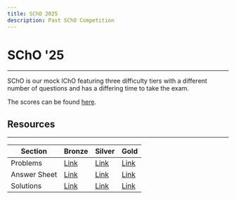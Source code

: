 ```yaml
---
title: SChO 2025
description: Past SChO Competition
---
```


# SChO '25

---

SChO is our mock IChO featuring three difficulty tiers with a different number of questions and has a differing time to take the exam.

The scores can be found [here](https://docs.google.com/spreadsheets/d/1LAwO9_Jf0ghFqzebFpTrKNDCtYAbn0giilC-pXr4ch8/edit?usp=sharing).

## Resources

---

| Section      | Bronze                                                                                     | Silver                                                                                     | Gold                                                                                       |
| ------------ | ------------------------------------------------------------------------------------------ | ------------------------------------------------------------------------------------------ | ------------------------------------------------------------------------------------------ |
| Problems     | [Link](https://drive.google.com/file/d/1GkW9YL5vnmT26r59-YEowlPvyNpZGBLg/view?usp=sharing) | [Link](https://drive.google.com/file/d/1qzO8gxW27Qf1V7RVAgwPDHvmTuVqO_fH/view?usp=sharing) | [Link](https://drive.google.com/file/d/1oRBBLVR82m-T7Z8lNMr6tBzoSr7IZF9M/view?usp=sharing) |
| Answer Sheet | [Link](https://drive.google.com/file/d/1uMCYVnSb2nNmn9AdPzxDNAaFmB41wUNq/view?usp=sharing) | [Link](https://drive.google.com/file/d/167ymTPlFbv3eUjRV-80wIewyRzDBviDr/view?usp=sharing) | [Link](https://drive.google.com/file/d/1WhtAjUssa43mb__GldfwWuTXHIqrIfxK/view?usp=sharing) |
| Solutions    | [Link](https://drive.google.com/file/d/12lEXCVP2dIU4UO7C__NgLDLVDPnO_2Ty/view?usp=sharing) | [Link](https://drive.google.com/file/d/1v8rf51qA3k6WHALTA_LUeq5w8iGRV6oV/view?usp=sharing) | [Link](https://drive.google.com/file/d/1OzYvL4q6giXra7bxOgRk52hWiF7xxx85/view?usp=sharing) |

